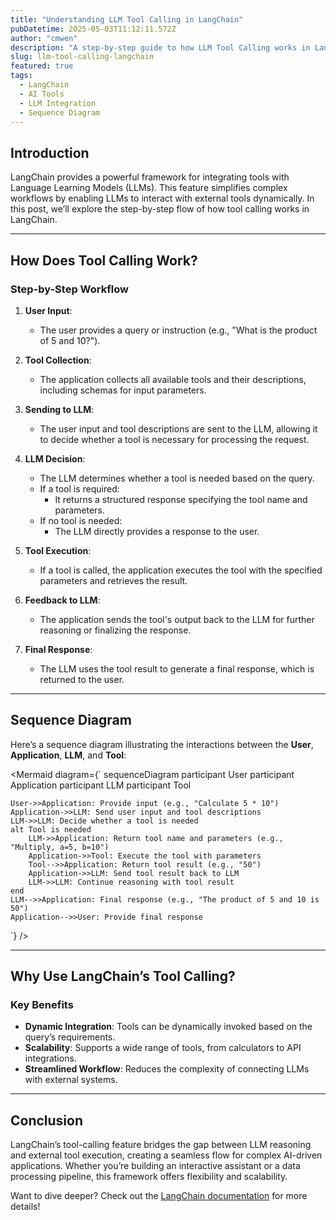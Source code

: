 ```yaml
---
title: "Understanding LLM Tool Calling in LangChain"
pubDatetime: 2025-05-03T11:12:11.572Z
author: "cmwen"
description: "A step-by-step guide to how LLM Tool Calling works in LangChain, complete with a sequence diagram."
slug: llm-tool-calling-langchain
featured: true
tags:
  - LangChain
  - AI Tools
  - LLM Integration
  - Sequence Diagram
---
```



## Introduction

LangChain provides a powerful framework for integrating tools with Language Learning Models (LLMs). This feature simplifies complex workflows by enabling LLMs to interact with external tools dynamically. In this post, we’ll explore the step-by-step flow of how tool calling works in LangChain.

---

## How Does Tool Calling Work?

### Step-by-Step Workflow

1. **User Input**:

   - The user provides a query or instruction (e.g., "What is the product of 5 and 10?").

2. **Tool Collection**:

   - The application collects all available tools and their descriptions, including schemas for input parameters.

3. **Sending to LLM**:

   - The user input and tool descriptions are sent to the LLM, allowing it to decide whether a tool is necessary for processing the request.

4. **LLM Decision**:

   - The LLM determines whether a tool is needed based on the query.
   - If a tool is required:
     - It returns a structured response specifying the tool name and parameters.
   - If no tool is needed:
     - The LLM directly provides a response to the user.

5. **Tool Execution**:

   - If a tool is called, the application executes the tool with the specified parameters and retrieves the result.

6. **Feedback to LLM**:

   - The application sends the tool's output back to the LLM for further reasoning or finalizing the response.

7. **Final Response**:
   - The LLM uses the tool result to generate a final response, which is returned to the user.

---

## Sequence Diagram

Here’s a sequence diagram illustrating the interactions between the **User**, **Application**, **LLM**, and **Tool**:

<Mermaid diagram={`
sequenceDiagram
participant User
participant Application
participant LLM
participant Tool

    User->>Application: Provide input (e.g., "Calculate 5 * 10")
    Application->>LLM: Send user input and tool descriptions
    LLM->>LLM: Decide whether a tool is needed
    alt Tool is needed
        LLM->>Application: Return tool name and parameters (e.g., "Multiply, a=5, b=10")
        Application->>Tool: Execute the tool with parameters
        Tool-->>Application: Return tool result (e.g., "50")
        Application->>LLM: Send tool result back to LLM
        LLM->>LLM: Continue reasoning with tool result
    end
    LLM-->>Application: Final response (e.g., "The product of 5 and 10 is 50")
    Application-->>User: Provide final response

`} />

---

## Why Use LangChain’s Tool Calling?

### Key Benefits

- **Dynamic Integration**: Tools can be dynamically invoked based on the query’s requirements.
- **Scalability**: Supports a wide range of tools, from calculators to API integrations.
- **Streamlined Workflow**: Reduces the complexity of connecting LLMs with external systems.

---

## Conclusion

LangChain’s tool-calling feature bridges the gap between LLM reasoning and external tool execution, creating a seamless flow for complex AI-driven applications. Whether you’re building an interactive assistant or a data processing pipeline, this framework offers flexibility and scalability.

Want to dive deeper? Check out the [LangChain documentation](https://docs.langchain.com/) for more details!
